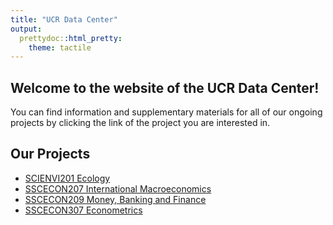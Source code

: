 ```yaml
---
title: "UCR Data Center"
output: 
  prettydoc::html_pretty:
    theme: tactile
---
```


## Welcome to the website of the UCR Data Center!

You can find information and supplementary materials for all of our ongoing projects by clicking the link of the project you are interested in.

<!-- ## Office hours -->

<!-- The Data Center student fellows hold office hours every Wednesday between 15:00-19:00 (15:00-17:00 with Tina, 17:00-19:00 with Bianka) in the Data Center's office (Anne 1.30 - first floor) to answer questions and help with assignments related to the Data Center projects. -->
<!-- If you would like to request an individual consultation or would like to attend office hours, feel free to send an email to datacenter@ucr.nl. -->

## Our Projects

* [SCIENVI201 Ecology](https://ucrdatacenter.github.io/SCIENVI201)
* [SSCECON207 International Macroeconomics](https://ucrdatacenter.github.io/SSCECON207)
* [SSCECON209 Money, Banking and Finance](https://ucrdatacenter.github.io/SSCECON209)
* [SSCECON307 Econometrics](https://ucrdatacenter.github.io/SSCECON307)
